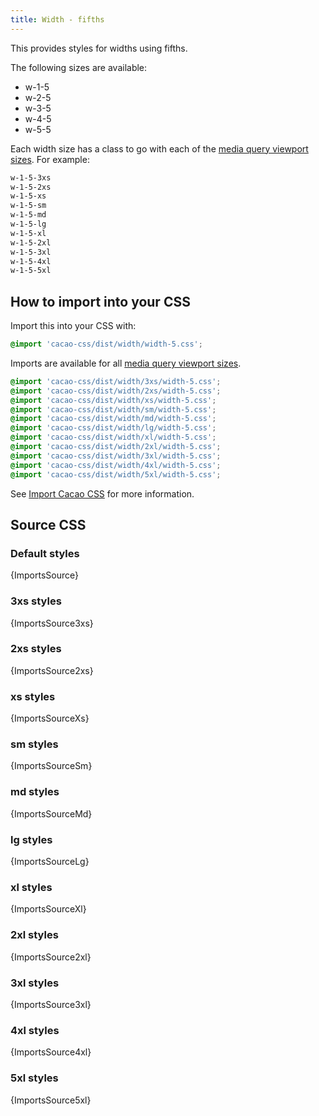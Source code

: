 ```yaml
---
title: Width - fifths
---
```


This provides styles for widths using fifths.

The following sizes are available:

- w-1-5
- w-2-5
- w-3-5
- w-4-5
- w-5-5

Each width size has a class to go with each of the [media query viewport sizes](/styles/media#viewport-media-queries). For example:

```css
w-1-5-3xs
w-1-5-2xs
w-1-5-xs
w-1-5-sm
w-1-5-md
w-1-5-lg
w-1-5-xl
w-1-5-2xl
w-1-5-3xl
w-1-5-4xl
w-1-5-5xl
```


## How to import into your CSS

Import this into your CSS with:

```css
@import 'cacao-css/dist/width/width-5.css';
```

Imports are available for all [media query viewport sizes](/styles/media#viewport-media-queries).

```css
@import 'cacao-css/dist/width/3xs/width-5.css';
@import 'cacao-css/dist/width/2xs/width-5.css';
@import 'cacao-css/dist/width/xs/width-5.css';
@import 'cacao-css/dist/width/sm/width-5.css';
@import 'cacao-css/dist/width/md/width-5.css';
@import 'cacao-css/dist/width/lg/width-5.css';
@import 'cacao-css/dist/width/xl/width-5.css';
@import 'cacao-css/dist/width/2xl/width-5.css';
@import 'cacao-css/dist/width/3xl/width-5.css';
@import 'cacao-css/dist/width/4xl/width-5.css';
@import 'cacao-css/dist/width/5xl/width-5.css';
```

See [Import Cacao CSS](/import) for more information.

## Source CSS

<!-- markdownlint-disable -->

### Default styles

<CodeBlock language="css" title="width/width-5.css">{ImportsSource}</CodeBlock>

### 3xs styles

<CodeBlock language="css" title="width/3xs/width-5.css">{ImportsSource3xs}</CodeBlock>

### 2xs styles

<CodeBlock language="css" title="width/2xs/width-5.css">{ImportsSource2xs}</CodeBlock>

### xs styles

<CodeBlock language="css" title="width/xs/width-5.css">{ImportsSourceXs}</CodeBlock>

### sm styles

<CodeBlock language="css" title="width/sm/width-5.css">{ImportsSourceSm}</CodeBlock>

### md styles

<CodeBlock language="css" title="width/md/width-5.css">{ImportsSourceMd}</CodeBlock>

### lg styles

<CodeBlock language="css" title="width/lg/width-5.css">{ImportsSourceLg}</CodeBlock>

### xl styles

<CodeBlock language="css" title="width/xl/width-5.css">{ImportsSourceXl}</CodeBlock>

### 2xl styles

<CodeBlock language="css" title="width/2xl/width-5.css">{ImportsSource2xl}</CodeBlock>

### 3xl styles

<CodeBlock language="css" title="width/3xl/width-5.css">{ImportsSource3xl}</CodeBlock>

### 4xl styles

<CodeBlock language="css" title="width/4xl/width-5.css">{ImportsSource4xl}</CodeBlock>

### 5xl styles

<CodeBlock language="css" title="width/5xl/width-5.css">{ImportsSource5xl}</CodeBlock>
